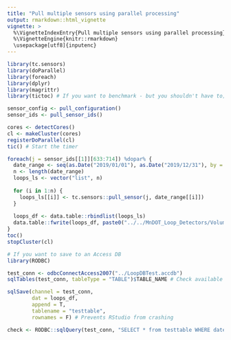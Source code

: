 ```yaml
---
title: "Pull multiple sensors using parallel processing"
output: rmarkdown::html_vignette
vignette: >
  %\VignetteIndexEntry{Pull multiple sensors using parallel processing}
  %\VignetteEngine{knitr::rmarkdown}
  \usepackage[utf8]{inputenc}
---
```


```r
library(tc.sensors)
library(doParallel)
library(foreach)
library(dplyr)
library(magrittr)
library(tictoc) # If you want to benchmark - but you shouldn't have to; I already did (:

sensor_config <- pull_configuration()
sensor_ids <- pull_sensor_ids()

cores <- detectCores()
cl <- makeCluster(cores)
registerDoParallel(cl)
tic() # Start the timer

foreach(j = sensor_ids[[1]][633:714]) %dopar% {
  date_range <- seq(as.Date("2019/01/01"), as.Date("2019/12/31"), by = "days")
  n <- length(date_range)
  loops_ls <- vector("list", n)
  
  for (i in 1:n) {
    loops_ls[[i]] <- tc.sensors::pull_sensor(j, date_range[[i]])
  }
  
  loops_df <- data.table::rbindlist(loops_ls)
  data.table::fwrite(loops_df, paste0("../../MnDOT_Loop_Detectors/Volume-Occupancy/2019/Sensor ", j, ".csv"))
}
toc()
stopCluster(cl)

```

```r
# If you want to save to an Access DB
library(RODBC)

test_conn <- odbcConnectAccess2007("../LoopDBTest.accdb")
sqlTables(test_conn, tableType = "TABLE")$TABLE_NAME # Check available tables

sqlSave(channel = test_conn,
        dat = loops_df,
        append = T,
        tablename = "testtable",
        rownames = F) # Prevents RStudio from crashing

check <- RODBC::sqlQuery(test_conn, "SELECT * from testtable WHERE date = 20191231")

```
